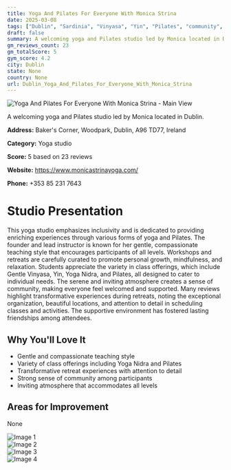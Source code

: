 ```yaml
---
title: Yoga And Pilates For Everyone With Monica Strina
date: 2025-03-08
tags: ["Dublin", "Sardinia", "Vinyasa", "Yin", "Pilates", "community", "inclusive", "Dublin"]  
draft: false
summary: A welcoming yoga and Pilates studio led by Monica located in Dublin.
gm_reviews_count: 23
gm_totalScore: 5
gym_score: 4.2
city: Dublin
state: None
country: None
url: Dublin_Yoga_And_Pilates_For_Everyone_With_Monica_Strina
---
```


<div className="aspect-[16/9] relative my-8">
  <img 
    src="https://lh5.googleusercontent.com/p/AF1QipP7Bh_50CvCelKyJo09QfM-lFjRIeb3JAn8nzR-=w1920-h1080-k-no"
    alt="Yoga And Pilates For Everyone With Monica Strina - Main View"
    className="object-cover absolute inset-0 w-full h-full rounded-lg"
  />
</div>

A welcoming yoga and Pilates studio led by Monica located in Dublin.

**Address:** Baker's Corner, Woodpark, Dublin, A96 TD77, Ireland

**Category:** Yoga studio

**Score:** 5 based on 23 reviews

**Website:** https://www.monicastrinayoga.com/

**Phone:** +353 85 231 7643

# Studio Presentation

This yoga studio emphasizes inclusivity and is dedicated to providing enriching experiences through various forms of yoga and Pilates. The founder and lead instructor is known for her gentle, compassionate teaching style that encourages participants of all levels. Workshops and retreats are carefully curated to promote personal growth, mindfulness, and relaxation. Students appreciate the variety in class offerings, which include Gentle Vinyasa, Yin, Yoga Nidra, and Pilates, all designed to cater to individual needs. The serene and inviting atmosphere creates a sense of community, making everyone feel welcomed and supported. Many reviews highlight transformative experiences during retreats, noting the exceptional organization, beautiful locations, and attention to detail in scheduling classes and activities. The supportive environment has fostered lasting friendships among attendees.

## Why You'll Love It

- Gentle and compassionate teaching style
- Variety of class offerings including Yoga Nidra and Pilates
- Transformative retreat experiences with attention to detail
- Strong sense of community among participants
- Inviting atmosphere that accommodates all levels

## Areas for Improvement

None

<div className="grid grid-cols-1 xl:grid-cols-2 gap-4 my-8">
<div className="aspect-[4/3] relative"><img src="https://lh5.googleusercontent.com/p/AF1QipMVbkE-kkX8VYa9Fk-H2YmyiCcF1O43kwXiaOIF=w1920-h1080-k-no" alt="Image 1" className="object-cover absolute inset-0 w-full h-full rounded-lg" /></div>
<div className="aspect-[4/3] relative"><img src="https://lh5.googleusercontent.com/p/AF1QipP6WhUa2ZiTygIfjw_htCZcockTMxvfqo03vJcK=w1920-h1080-k-no" alt="Image 2" className="object-cover absolute inset-0 w-full h-full rounded-lg" /></div>
<div className="aspect-[4/3] relative"><img src="https://lh5.googleusercontent.com/p/AF1QipMBCcfXiWBjr9Gkuftd5hRPbSDgbSQ27lFCuMfZ=w1920-h1080-k-no" alt="Image 3" className="object-cover absolute inset-0 w-full h-full rounded-lg" /></div>
<div className="aspect-[4/3] relative"><img src="https://lh5.googleusercontent.com/p/AF1QipMYOhKEXdJaURt0UM8JRalk1nA-yoEqmDHkhdZZ=w1920-h1080-k-no" alt="Image 4" className="object-cover absolute inset-0 w-full h-full rounded-lg" /></div>
</div>